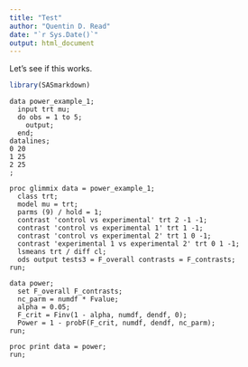 ```yaml
---
title: "Test"
author: "Quentin D. Read"
date: "`r Sys.Date()`"
output: html_document
---
```


Let's see if this works.

```r
library(SASmarkdown)
```


```sashtml5
data power_example_1;
  input trt mu;
  do obs = 1 to 5;
    output;
  end;
datalines;
0 20
1 25
2 25
;
```

```sashtml5
proc glimmix data = power_example_1;
  class trt;
  model mu = trt;
  parms (9) / hold = 1;
  contrast 'control vs experimental' trt 2 -1 -1;
  contrast 'control vs experimental 1' trt 1 -1;
  contrast 'control vs experimental 2' trt 1 0 -1;
  contrast 'experimental 1 vs experimental 2' trt 0 1 -1;
  lsmeans trt / diff cl;
  ods output tests3 = F_overall contrasts = F_contrasts;
run;
```

```sashtml5
data power;
  set F_overall F_contrasts;
  nc_parm = numdf * Fvalue;
  alpha = 0.05;
  F_crit = Finv(1 - alpha, numdf, dendf, 0);
  Power = 1 - probF(F_crit, numdf, dendf, nc_parm);
run;

proc print data = power;
run;
```

